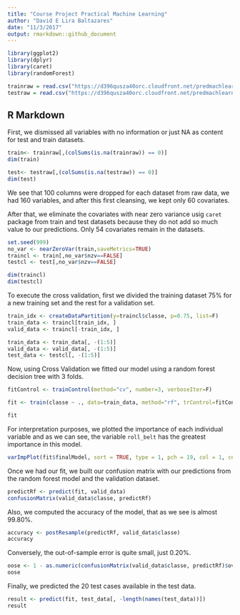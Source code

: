 ```yaml
---
title: "Course Project Practical Machine Learning"
author: "David E Lira Baltazares"
date: "11/3/2017"
output: rmarkdown::github_document
---
```


```r
library(ggplot2)
library(dplyr)
library(caret)
library(randomForest)
```

```r
trainraw = read.csv("https://d396qusza40orc.cloudfront.net/predmachlearn/pml-training.csv", sep=",",header = TRUE,na.strings = c("NA","",'#DIV/0!'))
testraw = read.csv("https://d396qusza40orc.cloudfront.net/predmachlearn/pml-testing.csv", sep=",",header = TRUE, na.strings = c("NA","",'#DIV/0!'))

```

## R Markdown

First, we dismissed all variables with no information or just NA as content for test and train datasets.
```r

train<- trainraw[,(colSums(is.na(trainraw)) == 0)]
dim(train)

test<- testraw[,(colSums(is.na(testraw)) == 0)]
dim(test)

```

We see that 100 columns were dropped for each dataset from raw data, we had 160 variables, and after this first cleansing, we kept only 60 covariates.


After that, we eliminate the covariates with near zero variance usig `caret` package from train and test datasets because they do not add so much value to our predictions. Only 54 covariates remain in the datasets. 


```r

set.seed(999)
no_var <- nearZeroVar(train,saveMetrics=TRUE)
traincl <- train[,no_var$nzv==FALSE]
testcl <- test[,no_var$nzv==FALSE]

dim(traincl)
dim(testcl)
```


To execute the cross validation, first we divided the training dataset 75% for a new training set and the rest for a validation set.

```r
train_idx <- createDataPartition(y=traincl$classe, p=0.75, list=F)
train_data <- traincl[train_idx, ]
valid_data <- traincl[-train_idx, ]

train_data <- train_data[, -(1:5)]
valid_data <- valid_data[, -(1:5)]
test_data <- testcl[, -(1:5)]
```

Now, using Cross Validation we fitted our model using a random forest decision tree with 3 folds.


```r
fitControl <- trainControl(method="cv", number=3, verboseIter=F)

fit <- train(classe ~ ., data=train_data, method="rf", trControl=fitControl, importance=TRUE)

fit
```

For interpretation purposes, we plotted the importance of each individual variable and as we can see, the variable `roll_belt` has the greatest importance in this model.

```r
varImpPlot(fit$finalModel, sort = TRUE, type = 1, pch = 19, col = 1, cex = 0.6, main = "Importance of the Individual Principal Components")
```

Once we had our fit, we built our confusion matrix with our predictions from the random forest model and the validation dataset.

```r

predictRf <- predict(fit, valid_data)
confusionMatrix(valid_data$classe, predictRf)

```

Also, we computed the accuracy of the model, that as we see is almost 99.80%.

```r
accuracy <- postResample(predictRf, valid_data$classe)
accuracy
```

Conversely, the out-of-sample error is quite small, just 0.20%.

```r
oose <- 1 - as.numeric(confusionMatrix(valid_data$classe, predictRf)$overall[1])
oose
```

Finally, we predicted the 20 test cases available in the test data.

```r
result <- predict(fit, test_data[, -length(names(test_data))])
result
```





